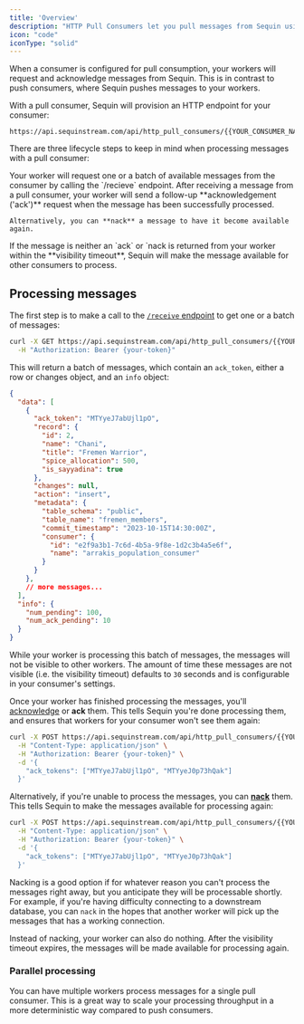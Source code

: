 ```yaml
---
title: 'Overview'
description: "HTTP Pull Consumers let you pull messages from Sequin using a simple HTTP interface."
icon: "code"
iconType: "solid"
---
```


When a consumer is configured for pull consumption, your workers will request and acknowledge messages from Sequin. This is in contrast to push consumers, where Sequin pushes messages to your workers.

With a pull consumer, Sequin will provision an HTTP endpoint for your consumer:

```
https://api.sequinstream.com/api/http_pull_consumers/{{YOUR_CONSUMER_NAME}}/
```

There are three lifecycle steps to keep in mind when processing messages with a pull consumer:

<Steps>
  <Step title="Recieve" icon="arrow-right-to-arc">
    Your worker will request one or a batch of available messages from the consumer by calling the `/recieve` endpoint.
  </Step>
  <Step title="Ack or Nack" icon="arrow-left-from-arc">
    After receiving a message from a pull consumer, your worker will send a follow-up **acknowledgement ('ack')** request when the message has been successfully processed.

    Alternatively, you can **nack** a message to have it become available again.
  </Step>
  <Step title="Visibility Timeout" icon="timer">
    If the message is neither an `ack` or `nack is returned from your worker within the **visibility timeout**, Sequin will make the message available for other consumers to process.
  </Step>
</Steps>

## Processing messages

The first step is to make a call to the [`/receive` endpoint](/api/http-pull-consumers/receive) to get one or a batch of messages:

```bash
curl -X GET https://api.sequinstream.com/api/http_pull_consumers/{{YOUR_CONSUMER_NAME}}/receive?batch_size=10 \
  -H "Authorization: Bearer {your-token}"
```

This will return a batch of messages, which contain an `ack_token`, either a row or changes object, and an `info` object:

```json
{
  "data": [
    {
      "ack_token": "MTYyeJ7abUjl1pO",
      "record": {
        "id": 2,
        "name": "Chani",
        "title": "Fremen Warrior",
        "spice_allocation": 500,
        "is_sayyadina": true
      },
      "changes": null,
      "action": "insert",
      "metadata": {
        "table_schema": "public",
        "table_name": "fremen_members",
        "commit_timestamp": "2023-10-15T14:30:00Z",
        "consumer": {
          "id": "e2f9a3b1-7c6d-4b5a-9f8e-1d2c3b4a5e6f",
          "name": "arrakis_population_consumer"
        }
      }
    },
    // more messages...
  ],
  "info": {
    "num_pending": 100,
    "num_ack_pending": 10
  }
}
```

While your worker is processing this batch of messages, the messages will not be visible to other workers. The amount of time these messages are not visible (i.e. the visibility timeout) defaults to `30` seconds and is configurable in your consumer's settings.

Once your worker has finished processing the messages, you'll [acknowledge](/api/http-pull-consumers/ack) or **ack** them. This tells Sequin you're done processing them, and ensures that workers for your consumer won't see them again:

```bash
curl -X POST https://api.sequinstream.com/api/http_pull_consumers/{{YOUR_CONSUMER_NAME}}/ack \
  -H "Content-Type: application/json" \
  -H "Authorization: Bearer {your-token}" \
  -d '{
    "ack_tokens": ["MTYyeJ7abUjl1pO", "MTYyeJ0p73hQak"]
  }'
```

Alternatively, if you're unable to process the messages, you can [**nack**](/api/http-pull-consumers/nack) them. This tells Sequin to make the messages available for processing again:

```bash
curl -X POST https://api.sequinstream.com/api/http_pull_consumers/{{YOUR_CONSUMER_NAME}}/nack \
  -H "Content-Type: application/json" \
  -H "Authorization: Bearer {your-token}" \
  -d '{
    "ack_tokens": ["MTYyeJ7abUjl1pO", "MTYyeJ0p73hQak"]
  }'
```

Nacking is a good option if for whatever reason you can't process the messages right away, but you anticipate they will be processable shortly. For example, if you're having difficulty connecting to a downstream database, you can `nack` in the hopes that another worker will pick up the messages that has a working connection.

Instead of nacking, your worker can also do nothing. After the visibility timeout expires, the messages will be made available for processing again.

### Parallel processing

You can have multiple workers process messages for a single pull consumer. This is a great way to scale your processing throughput in a more deterministic way compared to push consumers.
